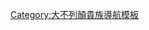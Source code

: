 {{Navbox
| name  = 哈德威克伯爵
| title = {{link-en|哈德威克伯爵|Earl of Hardwicke}}
| state = {{{state|autocollapse}}}
| bodyclass = hlist
| list1 =
* [[第一代哈德威克伯爵菲利普·約克|第一代伯爵菲利普·約克]]（1754年－1764年）
* {{link-en|第二代哈德威克伯爵菲利普·約克|Philip Yorke, 2nd Earl of Hardwicke|第二代伯爵菲利普·約克}}（1764年－1790年）
* {{link-en|第三代哈德威克伯爵菲利普·約克|Philip Yorke, 3rd Earl of Hardwicke|第三代伯爵菲利普·約克}}（1790年－1834年）
* {{link-en|第四代哈德威克伯爵查爾斯·約克|Charles Yorke, 4th Earl of Hardwicke|第四代伯爵查爾斯·約克}}（1834年－1873年）
* {{link-en|第五代哈德威克伯爵查爾斯·約克|Charles Yorke, 5th Earl of Hardwicke|第五代伯爵查爾斯·約克}}（1873年－1897年）
* {{link-en|第六代哈德威克伯爵阿爾伯特·約克|Albert Yorke, 6th Earl of Hardwicke|第六代伯爵阿爾伯特·約克}}（1897年－1904年）
* {{link-en|第七代哈德威克伯爵約翰·約克|John Yorke, 7th Earl of Hardwicke|第七代伯爵約翰·約克}}（1904年－1909年）
* [[第八代哈德威克伯爵查爾斯·約克|第八代伯爵查爾斯·約克]]（1909年－1936年）
* [[第九代哈德威克伯爵菲利普·約克|第九代伯爵菲利普·約克]]（1936年－1974年）
* {{link-en|第十代哈德威克伯爵約瑟夫·約克|Joseph Yorke, 10th Earl of Hardwicke|第十代伯爵約瑟夫·約克}}（1974年至今）
}}<noinclude>
{{collapsible option}}
[[Category:大不列顛貴族導航模板]]
</noinclude>